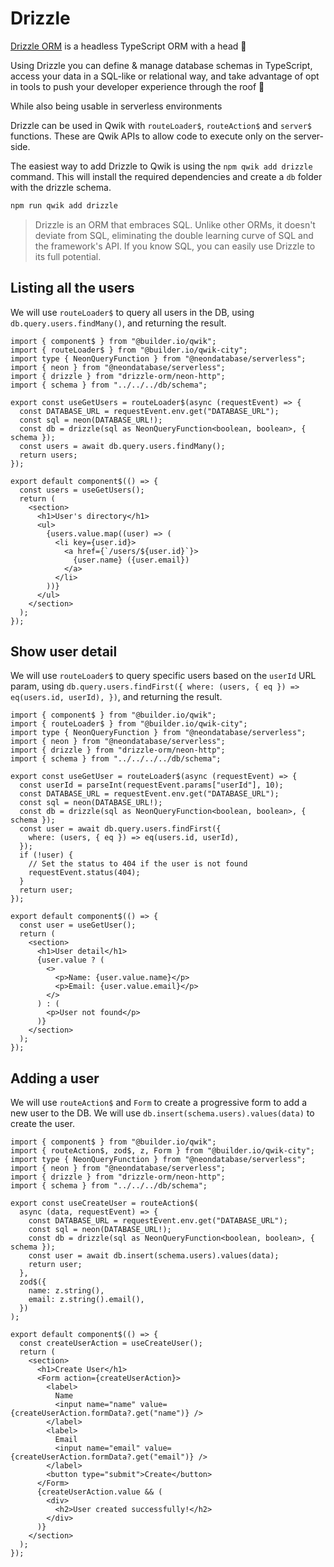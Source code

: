 
# Drizzle

[Drizzle ORM](https://orm.drizzle.team/) is a headless TypeScript ORM with a head 🐲

Using Drizzle you can define & manage database schemas in TypeScript, access your data in a SQL-like or relational way, and take advantage of opt in tools to push your developer experience through the roof 🤯

While also being usable in serverless environments

Drizzle can be used in Qwik with `routeLoader$`, `routeAction$` and `server$` functions. These are Qwik APIs to allow code to execute only on the server-side.

The easiest way to add Drizzle to Qwik is using the `npm qwik add drizzle` command. This will install the required dependencies and create a `db` folder with the drizzle schema.

```bash
npm run qwik add drizzle
```

> Drizzle is an ORM that embraces SQL. Unlike other ORMs, it doesn't deviate from SQL, eliminating the double learning curve of SQL and the framework's API. If you know SQL, you can easily use Drizzle to its full potential.


## Listing all the users

We will use `routeLoader$` to query all users in the DB, using `db.query.users.findMany()`, and returning the result.

```tsx {7} /Drizzle/ title="src/routes/users/index.tsx"
import { component$ } from "@builder.io/qwik";
import { routeLoader$ } from "@builder.io/qwik-city";
import type { NeonQueryFunction } from "@neondatabase/serverless";
import { neon } from "@neondatabase/serverless";
import { drizzle } from "drizzle-orm/neon-http";
import { schema } from "../../../db/schema";

export const useGetUsers = routeLoader$(async (requestEvent) => {
  const DATABASE_URL = requestEvent.env.get("DATABASE_URL");
  const sql = neon(DATABASE_URL!);
  const db = drizzle(sql as NeonQueryFunction<boolean, boolean>, { schema });
  const users = await db.query.users.findMany();
  return users;
});

export default component$(() => {
  const users = useGetUsers();
  return (
    <section>
      <h1>User's directory</h1>
      <ul>
        {users.value.map((user) => (
          <li key={user.id}>
            <a href={`/users/${user.id}`}>
              {user.name} ({user.email})
            </a>
          </li>
        ))}
      </ul>
    </section>
  );
});
```

## Show user detail

We will use `routeLoader$` to query specific users based on the `userId` URL param, using `db.query.users.findFirst({ where: (users, { eq }) => eq(users.id, userId), })`, and returning the result.

```tsx {8} /Drizzle/ title="src/routes/users/[userId]/index.tsx"
import { component$ } from "@builder.io/qwik";
import { routeLoader$ } from "@builder.io/qwik-city";
import type { NeonQueryFunction } from "@neondatabase/serverless";
import { neon } from "@neondatabase/serverless";
import { drizzle } from "drizzle-orm/neon-http";
import { schema } from "../../../../db/schema";

export const useGetUser = routeLoader$(async (requestEvent) => {
  const userId = parseInt(requestEvent.params["userId"], 10);
  const DATABASE_URL = requestEvent.env.get("DATABASE_URL");
  const sql = neon(DATABASE_URL!);
  const db = drizzle(sql as NeonQueryFunction<boolean, boolean>, { schema });
  const user = await db.query.users.findFirst({
    where: (users, { eq }) => eq(users.id, userId),
  });
  if (!user) {
    // Set the status to 404 if the user is not found
    requestEvent.status(404);
  }
  return user;
});

export default component$(() => {
  const user = useGetUser();
  return (
    <section>
      <h1>User detail</h1>
      {user.value ? (
        <>
          <p>Name: {user.value.name}</p>
          <p>Email: {user.value.email}</p>
        </>
      ) : (
        <p>User not found</p>
      )}
    </section>
  );
});

```

## Adding a user

We will use `routeAction$` and `Form` to create a progressive form to add a new user to the DB. We will use `db.insert(schema.users).values(data)` to create the user.

```tsx {7-9} /Drizzle/ title="src/routes/create/index.tsx"
import { component$ } from "@builder.io/qwik";
import { routeAction$, zod$, z, Form } from "@builder.io/qwik-city";
import type { NeonQueryFunction } from "@neondatabase/serverless";
import { neon } from "@neondatabase/serverless";
import { drizzle } from "drizzle-orm/neon-http";
import { schema } from "../../../db/schema";

export const useCreateUser = routeAction$(
  async (data, requestEvent) => {
    const DATABASE_URL = requestEvent.env.get("DATABASE_URL");
    const sql = neon(DATABASE_URL!);
    const db = drizzle(sql as NeonQueryFunction<boolean, boolean>, { schema });
    const user = await db.insert(schema.users).values(data);
    return user;
  },
  zod$({
    name: z.string(),
    email: z.string().email(),
  })
);

export default component$(() => {
  const createUserAction = useCreateUser();
  return (
    <section>
      <h1>Create User</h1>
      <Form action={createUserAction}>
        <label>
          Name
          <input name="name" value={createUserAction.formData?.get("name")} />
        </label>
        <label>
          Email
          <input name="email" value={createUserAction.formData?.get("email")} />
        </label>
        <button type="submit">Create</button>
      </Form>
      {createUserAction.value && (
        <div>
          <h2>User created successfully!</h2>
        </div>
      )}
    </section>
  );
});

```
